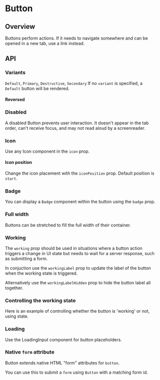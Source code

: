 
<Meta of={ButtonStories} />

# Button

<ResourceLinks
  sourceCode="https://github.com/cultureamp/kaizen-design-system/tree/main/packages/components/src/Button/Button"
  figma="https://www.figma.com/file/ZRfnoNUXbGZv4eVWLbF4Az/%F0%9F%96%BC%EF%B8%8F-Component-Gallery"
  designGuidelines="https://cultureamp.atlassian.net/wiki/spaces/DesignSystem/pages/3062890984/Button"
  className="!mb-8"
/>


<KAIOInstallation exportNames="Button" />

## Overview

Buttons perform actions.
If it needs to navigate somewhere and can be opened in a new tab, use a link instead.

<Canvas of={ButtonStories.Playground} />
<Controls of={ButtonStories.Playground} />

## API

### Variants

`Default`, `Primary`, `Destructive`, `Secondary`
If no `variant` is specified, a `Default` button will be rendered.

<Canvas of={ButtonStories.Variants} />

#### Reversed

<Canvas of={ButtonStories.Reversed} />

### Disabled

A disabled Button prevents user interaction. It doesn't appear in the tab order, can't receive focus, and may not read aloud by a screenreader.

<Canvas of={ButtonStories.Disabled} />

### Icon

Use any <LinkTo pageId="components-icons">Icon</LinkTo> component in the `icon` prop.

<Canvas of={ButtonStories.Icon} />

#### Icon position

Change the icon placement with the `iconPosition` prop.
Default position is `start`.

<Canvas of={ButtonStories.IconPosition} />

### Badge

You can display a `Badge` component within the button using the `badge` prop.

<Canvas of={ButtonStories.Badge} />

### Full width

Buttons can be stretched to fill the full width of their container.

<Canvas of={ButtonStories.FullWidth} />

### Working

The `working` prop should be used in situations where a button action triggers a change in UI state but needs to wait for a server response, such as submitting a form.

In conjuction use the `workingLabel` prop to update the label of the button when the working state is triggered.

Alternatively use the `workingLabelHidden` prop to hide the button label all together.

<Canvas of={ButtonStories.Working} />

### Controlling the working state
Here is an example of controlling whether the button is 'working' or not, using state.

<Canvas of={ButtonStories.ResolveWorking} />

### Loading

Use the <LinkTo pageId="components-loading-states-loadinginput">LoadingInput</LinkTo> component for button placeholders.

<Canvas of={ButtonStories.Loading} />

### Native `form` attribute

Button extends native HTML "form" attributes for `button`.

You can use this to submit a `form` using `Button` with a matching form id.

<Canvas of={ButtonStories.NativeFormButton} />
